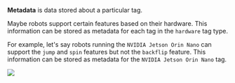 **Metadata** is data stored about a particular tag. 

Maybe robots support certain features based on their hardware. This information can be 
stored as metadata for each tag in the `hardware` tag type. 

For example, let's say robots running the `NVIDIA Jetson Orin Nano` can support the 
`jump` and `spin` features but not the `backflip` feature. This information can be 
stored as metadata for the `NVIDIA Jetson Orin Nano` tag.

<Frame>
    <img src="/images/vocabulary/jetson-orin-nano-tag-metadata.png" />
</Frame>
